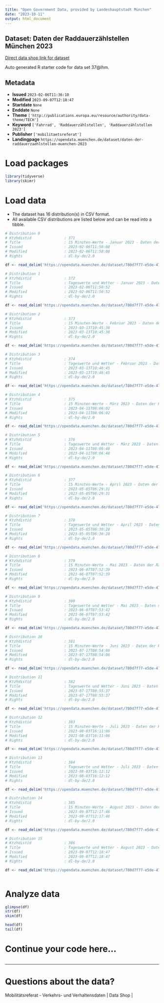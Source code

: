 ```yaml
---
title: "Open Government Data, provided by Landeshauptstadt München"
date: "2023-10-11"
output: html_document
---
```


## Dataset: Daten der Raddauerzählstellen München 2023

[Direct data shop link for dataset](https://opendata.muenchen.de/dataset/daten-der-raddauerzaehlstellen-muenchen-2023)

Auto generated R starter code for data set 37@lhm.

## Metadata

- **Issued** `2023-02-06T11:36:10`
- **Modified** `2023-09-07T12:18:47`
- **Startdate** `None`
- **Enddate** `None`
- **Theme** `['http://publications.europa.eu/resource/authority/data-theme/TECH']`
- **Keyword** `['Fahrrad', 'Raddauerzählstellen', 'Raddauerzählstellen 2023']`
- **Publisher** `['mobilitaetsreferat']`
- **Landingpage** `https://opendata.muenchen.de/dataset/daten-der-raddauerzaehlstellen-muenchen-2023`


# Load packages

```r

library(tidyverse)
library(skimr)

```

# Load data

-   The dataset has 16 distribution(s) in CSV format.
-   All available CSV distributions are listed below and can be read into a tibble.

```r

# Distribution 0
# Ktzhdistid               : 371
# Title                    : 15 Minuten-Werte - Januar 2023 - Daten der Raddauerzählstellen München
# Issued                   : 2023-02-06T11:50:08
# Modified                 : 2023-02-06T11:50:08
# Rights                   : dl-by-de/2.0

df <- read_delim('https://opendata.muenchen.de/dataset/780d7f77-e5de-47bb-8b34-9bc321c567a1/resource/63899327-2f90-42f8-8953-9344a158129b/download/rad_2023_01_15min.csv')

# Distribution 1
# Ktzhdistid               : 372
# Title                    : Tageswerte und Wetter - Januar 2023 - Daten der Raddauerzählstellen München
# Issued                   : 2023-02-06T11:50:52
# Modified                 : 2023-02-06T11:50:52
# Rights                   : dl-by-de/2.0

df <- read_delim('https://opendata.muenchen.de/dataset/780d7f77-e5de-47bb-8b34-9bc321c567a1/resource/c2d22114-8ca0-44d5-895a-39b422977cff/download/rad_2023_01_tage.csv')

# Distribution 2
# Ktzhdistid               : 373
# Title                    : 15 Minuten-Werte - Februar 2023 - Daten der Raddauerzählstellen München
# Issued                   : 2023-03-13T10:45:38
# Modified                 : 2023-03-13T10:45:38
# Rights                   : dl-by-de/2.0

df <- read_delim('https://opendata.muenchen.de/dataset/780d7f77-e5de-47bb-8b34-9bc321c567a1/resource/6f9f934a-d70c-4deb-b365-de79c21f5e44/download/rad_2023_02_15min.csv')

# Distribution 3
# Ktzhdistid               : 374
# Title                    : Tageswerte und Wetter - Februar 2023 - Daten der Raddauerzählstellen München
# Issued                   : 2023-03-13T10:46:45
# Modified                 : 2023-03-13T10:46:45
# Rights                   : dl-by-de/2.0

df <- read_delim('https://opendata.muenchen.de/dataset/780d7f77-e5de-47bb-8b34-9bc321c567a1/resource/5506ca79-edb7-4241-90eb-e8406430fab4/download/rad_2023_02_tage.csv')

# Distribution 4
# Ktzhdistid               : 375
# Title                    : 15 Minuten-Werte - März 2023 - Daten der Raddauerzählstellen München
# Issued                   : 2023-04-11T08:06:02
# Modified                 : 2023-04-11T08:06:02
# Rights                   : dl-by-de/2.0

df <- read_delim('https://opendata.muenchen.de/dataset/780d7f77-e5de-47bb-8b34-9bc321c567a1/resource/e8536f7f-d03a-4dce-8b9e-81907fdff40f/download/rad_2023_03_15min.csv')

# Distribution 5
# Ktzhdistid               : 376
# Title                    : Tageswerte und Wetter - März 2023 - Daten der Raddauerzählstellen München
# Issued                   : 2023-04-11T08:06:48
# Modified                 : 2023-04-11T08:06:48
# Rights                   : dl-by-de/2.0

df <- read_delim('https://opendata.muenchen.de/dataset/780d7f77-e5de-47bb-8b34-9bc321c567a1/resource/51898d07-2aa5-4ee7-977d-c0b80f8910a3/download/rad_2023_03_tage.csv')

# Distribution 6
# Ktzhdistid               : 377
# Title                    : 15 Minuten-Werte - April 2023 - Daten der Raddauerzählstellen München
# Issued                   : 2023-05-05T06:29:31
# Modified                 : 2023-05-05T06:29:31
# Rights                   : dl-by-de/2.0

df <- read_delim('https://opendata.muenchen.de/dataset/780d7f77-e5de-47bb-8b34-9bc321c567a1/resource/653f1acb-f02e-4ba6-8dc3-fe1c975a28be/download/rad_2023_04_15min.csv')

# Distribution 7
# Ktzhdistid               : 378
# Title                    : Tageswerte und Wetter - April 2023 - Daten der Raddauerzählstellen München
# Issued                   : 2023-05-05T06:30:28
# Modified                 : 2023-05-05T06:30:28
# Rights                   : dl-by-de/2.0

df <- read_delim('https://opendata.muenchen.de/dataset/780d7f77-e5de-47bb-8b34-9bc321c567a1/resource/b12f851c-70a4-4864-9efe-1f6ee85c24dc/download/rad_2023_04_tage.csv')

# Distribution 8
# Ktzhdistid               : 379
# Title                    : 15 Minuten-Werte - Mai 2023 - Daten der Raddauerzählstellen München
# Issued                   : 2023-06-07T07:52:39
# Modified                 : 2023-06-07T07:52:39
# Rights                   : dl-by-de/2.0

df <- read_delim('https://opendata.muenchen.de/dataset/780d7f77-e5de-47bb-8b34-9bc321c567a1/resource/c5e32d17-6162-4d66-b3a1-e5509eba07e2/download/rad_2023_05_15min.csv')

# Distribution 9
# Ktzhdistid               : 380
# Title                    : Tageswerte und Wetter - Mai 2023 - Daten der Raddauerzählstellen München
# Issued                   : 2023-06-07T07:53:42
# Modified                 : 2023-06-07T07:53:42
# Rights                   : dl-by-de/2.0

df <- read_delim('https://opendata.muenchen.de/dataset/780d7f77-e5de-47bb-8b34-9bc321c567a1/resource/98d6814b-8850-4859-9266-f04fd941e68a/download/rad_2023_05_tage.csv')

# Distribution 10
# Ktzhdistid               : 381
# Title                    : 15 Minuten-Werte - Juni 2023 - Daten der Raddauerzählstellen München
# Issued                   : 2023-07-17T08:54:06
# Modified                 : 2023-07-17T08:54:06
# Rights                   : dl-by-de/2.0

df <- read_delim('https://opendata.muenchen.de/dataset/780d7f77-e5de-47bb-8b34-9bc321c567a1/resource/f79567a5-9d2a-4274-b54a-5d34112ac13c/download/rad_2023_06_15min.csv')

# Distribution 11
# Ktzhdistid               : 382
# Title                    : Tageswerte und Wetter - Juni 2023 - Daten der Raddauerzählstellen München
# Issued                   : 2023-07-17T08:55:37
# Modified                 : 2023-07-17T08:55:37
# Rights                   : dl-by-de/2.0

df <- read_delim('https://opendata.muenchen.de/dataset/780d7f77-e5de-47bb-8b34-9bc321c567a1/resource/9bfaf5ce-868b-44bb-8963-45028087dfc7/download/rad_2023_06_tage.csv')

# Distribution 12
# Ktzhdistid               : 383
# Title                    : 15 Minuten-Werte - Juli 2023 - Daten der Raddauerzählstellen München
# Issued                   : 2023-08-03T16:11:06
# Modified                 : 2023-08-03T16:11:06
# Rights                   : dl-by-de/2.0

df <- read_delim('https://opendata.muenchen.de/dataset/780d7f77-e5de-47bb-8b34-9bc321c567a1/resource/24f8cb55-05b5-40d0-9ef7-fc66d1e53fd1/download/rad_2023_07_15min.csv')

# Distribution 13
# Ktzhdistid               : 384
# Title                    : Tageswerte und Wetter - Juli 2023 - Daten der Raddauerzählstellen München
# Issued                   : 2023-08-03T16:12:12
# Modified                 : 2023-08-03T16:12:12
# Rights                   : dl-by-de/2.0

df <- read_delim('https://opendata.muenchen.de/dataset/780d7f77-e5de-47bb-8b34-9bc321c567a1/resource/26fb8325-c885-4911-8a10-c4b880402283/download/rad_2023_07_tage.csv')

# Distribution 14
# Ktzhdistid               : 385
# Title                    : 15 Minuten-Werte - August 2023 - Daten der Raddauerzählstellen München
# Issued                   : 2023-09-07T12:17:46
# Modified                 : 2023-09-07T12:17:46
# Rights                   : dl-by-de/2.0

df <- read_delim('https://opendata.muenchen.de/dataset/780d7f77-e5de-47bb-8b34-9bc321c567a1/resource/88ca9f2b-3505-4855-9b7d-dee58bc5eb72/download/rad_2023_08_15min.csv')

# Distribution 15
# Ktzhdistid               : 386
# Title                    : Tageswerte und Wetter - August 2023 - Daten der Raddauerzählstellen München
# Issued                   : 2023-09-07T12:18:47
# Modified                 : 2023-09-07T12:18:47
# Rights                   : dl-by-de/2.0

df <- read_delim('https://opendata.muenchen.de/dataset/780d7f77-e5de-47bb-8b34-9bc321c567a1/resource/d87fab0d-5701-4507-8575-f76408805967/download/rad_2023_08_tage.csv')



```

# Analyze data

```r

glimpse(df)
str(df)
skim(df)

head(df)
tail(df)

```

# Continue your code here...

```r

```

------------------------------------------------------------------------

# Questions about the data?

Mobilitätsreferat - Verkehrs- und Verhaltensdaten | Data Shop | 
